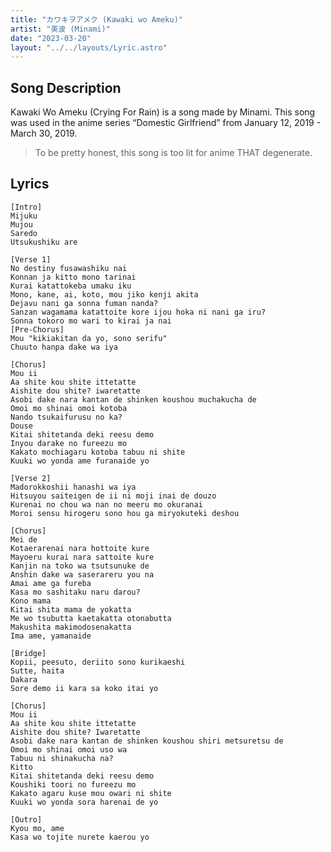 ```yaml
---
title: "カワキヲアメク (Kawaki wo Ameku)"
artist: "美波 (Minami)"
date: "2023-03-20"
layout: "../../layouts/Lyric.astro"
---
```


## Song Description

Kawaki Wo Ameku (Crying For Rain) is a song made by Minami. This song was used in the anime series “Domestic Girlfriend” from January 12, 2019 - March 30, 2019.

> To be pretty honest, this song is too lit for anime THAT degenerate.

## Lyrics

```
[Intro]
Mijuku
Mujou
Saredo
Utsukushiku are

[Verse 1]
No destiny fusawashiku nai
Konnan ja kitto mono tarinai
Kurai katattokeba umaku iku
Mono, kane, ai, koto, mou jiko kenji akita
Dejavu nani ga sonna fuman nanda?
Sanzan wagamama katattoite kore ijou hoka ni nani ga iru?
Sonna tokoro mo wari to kirai ja nai
[Pre-Chorus]
Mou "kikiakitan da yo, sono serifu"
Chuuto hanpa dake wa iya

[Chorus]
Mou ii
Aa shite kou shite ittetatte
Aishite dou shite? iwaretatte
Asobi dake nara kantan de shinken koushou muchakucha de
Omoi mo shinai omoi kotoba
Nando tsukaifurusu no ka?
Douse
Kitai shitetanda deki reesu demo
Inyou darake no fureezu mo
Kakato mochiagaru kotoba tabuu ni shite
Kuuki wo yonda ame furanaide yo

[Verse 2]
Madorokkoshii hanashi wa iya
Hitsuyou saiteigen de ii ni moji inai de douzo
Kurenai no chou wa nan no meeru mo okuranai
Moroi sensu hirogeru sono hou ga miryokuteki deshou

[Chorus]
Mei de
Kotaerarenai nara hottoite kure
Mayoeru kurai nara sattoite kure
Kanjin na toko wa tsutsunuke de
Anshin dake wa saserareru you na
Amai ame ga fureba
Kasa mo sashitaku naru darou?
Kono mama
Kitai shita mama de yokatta
Me wo tsubutta kaetakatta otonabutta
Makushita makimodosenakatta
Ima ame, yamanaide

[Bridge]
Kopii, peesuto, deriito sono kurikaeshi
Sutte, haita
Dakara
Sore demo ii kara sa koko itai yo

[Chorus]
Mou ii
Aa shite kou shite ittetatte
Aishite dou shite? Iwaretatte
Asobi dake nara kantan de shinken koushou shiri metsuretsu de
Omoi mo shinai omoi uso wa
Tabuu ni shinakucha na?
Kitto
Kitai shitetanda deki reesu demo
Koushiki toori no fureezu mo
Kakato agaru kuse mou owari ni shite
Kuuki wo yonda sora harenai de yo

[Outro]
Kyou mo, ame
Kasa wo tojite nurete kaerou yo
```

